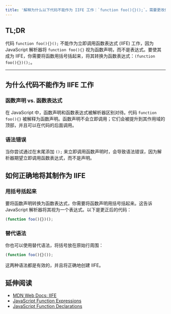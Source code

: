 ```yaml
---
title: '解释为什么以下代码不能作为 IIFE 工作：`function foo(){}();`。需要更改什么才能使其成为一个正确的 IIFE？'
---
```


## TL;DR

代码 `function foo(){}();` 不能作为立即调用函数表达式 (IIFE) 工作，因为 JavaScript 解析器将 `function foo(){}` 视为函数声明，而不是表达式。要使其成为 IIFE，你需要将函数用括号括起来，将其转换为函数表达式：`(function foo(){})();`。

***

## 为什么代码不能作为 IIFE 工作

### 函数声明 vs. 函数表达式

在 JavaScript 中，函数声明和函数表达式被解析器区别对待。代码 `function foo(){}` 被解释为函数声明。函数声明不会立即调用；它们会被提升到其作用域的顶部，并且可以在代码的后面调用。

### 语法错误

当你尝试通过在末尾添加 `();` 来立即调用函数声明时，会导致语法错误，因为解析器期望立即调用函数表达式，而不是声明。

## 如何正确地将其制作为 IIFE

### 用括号括起来

要将函数声明转换为函数表达式，你需要将函数声明用括号括起来。这告诉 JavaScript 解析器将其视为一个表达式。以下是更正后的代码：

```javascript
(function foo(){})();
```

### 替代语法

你也可以使用替代语法，将括号放在原始行周围：

```javascript
(function foo(){}());
```

这两种语法都是有效的，并且将正确地创建 IIFE。

## 延伸阅读

* [MDN Web Docs: IIFE](https://developer.mozilla.org/en-US/docs/Glossary/IIFE)
* [JavaScript Function Expressions](https://developer.mozilla.org/en-US/docs/Web/JavaScript/Reference/Operators/function)
* [JavaScript Function Declarations](https://developer.mozilla.org/en-US/docs/Web/JavaScript/Reference/Statements/function)
